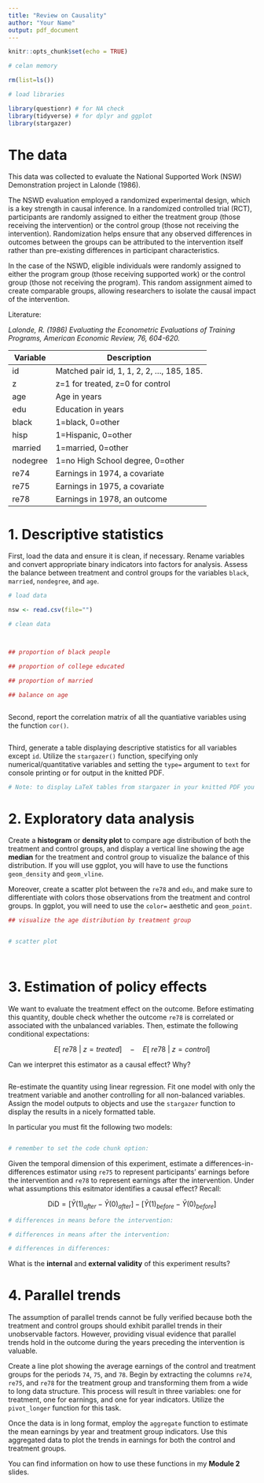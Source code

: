 ---
title: "Review on Causality"
author: "Your Name"
output: pdf_document
---

```{r setup, include=FALSE, warning=FALSE, error=FALSE, message=FALSE}
knitr::opts_chunk$set(echo = TRUE)

# celan memory

rm(list=ls())

# load libraries

library(questionr) # for NA check
library(tidyverse) # for dplyr and ggplot
library(stargazer)

```



# The data

This data was collected to evaluate the National Supported Work (NSW) Demonstration project in Lalonde (1986).

The NSWD evaluation employed a randomized experimental design, which is a key strength in causal inference. In a randomized controlled trial (RCT), participants are randomly assigned to either the treatment group (those receiving the intervention) or the control group (those not receiving the intervention). Randomization helps ensure that any observed differences in outcomes between the groups can be attributed to the intervention itself rather than pre-existing differences in participant characteristics.

In the case of the NSWD, eligible individuals were randomly assigned to either the program group (those receiving supported work) or the control group (those not receiving the program). This random assignment aimed to create comparable groups, allowing researchers to isolate the causal impact of the intervention.


Literature:

*Lalonde, R. (1986) Evaluating the Econometric Evaluations of Training Programs, American Economic Review, 76, 604-620.*



| Variable  | Description                                      |
|-----------|--------------------------------------------------|
| id        | Matched pair id, 1, 1, 2, 2, ..., 185, 185.      |
| z         | z=1 for treated, z=0 for control                 |
| age       | Age in years                                     |
| edu       | Education in years                               |
| black     | 1=black, 0=other                                 |
| hisp      | 1=Hispanic, 0=other                              |
| married   | 1=married, 0=other                               |
| nodegree  | 1=no High School degree, 0=other                 |
| re74      | Earnings in 1974, a covariate                    |
| re75      | Earnings in 1975, a covariate                    |
| re78      | Earnings in 1978, an outcome                     |




# 1. Descriptive statistics

First, load the data and ensure it is clean, if necessary. Rename variables and convert appropriate binary indicators into factors for analysis. Assess the balance between treatment and control groups for the variables `black`, `married`, `nondegree`, and `age`.



```{r}
# load data

nsw <- read.csv(file="")

# clean data



## proportion of black people

## proportion of college educated

## proportion of married

## balance on age



```



Second, report the correlation matrix of all the quantiative variables using the function `cor()`.


```{r}


```



Third, generate a table displaying descriptive statistics for all variables except `id`. Utilize the `stargazer()` function, specifying only numerical/quantitative variables and setting the `type=` argument to `text` for console printing or \LaTeX for output in the knitted PDF.


```{r, results='asis'}

# Note: to display LaTeX tables from stargazer in your knitted PDF you must set your code chunk with the option  -- results='asis' --


```


# 2. Exploratory data analysis


Create a **histogram** or **density plot** to compare age distribution of both the treatment and control groups, and display a vertical line showing the age **median** for the treatment and control group to visualize the balance of this distribution. If you will use ggplot, you will have to use the functions `geom_density` and `geom_vline`.

Moreover, create a scatter plot between the `re78` and `edu`, and make sure to differentiate with colors those observations from the treatment and control groups. In ggplot, you will need to use the `color=` aesthetic and `geom_point`.


```{r}

## visualize the age distribution by treatment group


# scatter plot




```


# 3. Estimation of policy effects


We want to evaluate the treatment effect on the outcome. Before estimating this quantity, double check whether the outcome `re78` is correlated or associated with the unbalanced variables. Then, estimate the following conditional expectations:


$$ E[\ re78 \ | \ z=treated ] \quad - \quad E[\ re78 \ | \ z=control ] $$

Can we interpret this estimator as a causal effect? Why?

```{r}


```


Re-estimate the quantity using linear regression. Fit one model with only the treatment variable and another controlling for all non-balanced variables. Assign the model outputs to objects and use the `stargazer` function to display the results in a nicely formatted table.

In particular you must fit the following two models:

\begin{align}
re78_i & = \alpha + \beta_1 Z_i + e_i \\
re78_i & = \alpha + \beta_1 Z_i + \beta_2 edu_i + \beta_3 nodegree_i + e_i
\end{align}



```{r}


```


```{r, results='asis'}

# remember to set the code chunk option: 


```



Given the temporal dimension of this experiment, estimate a differences-in-differences estimator using `re75` to represent participants' earnings before the intervention and `re78` to represent earnings after the intervention. Under what assumptions this esitmator identifies a causal effect? Recall:


$$\text{DiD} = [\bar{Y}(1)_{after} - \bar{Y}(0)_{after}] - [\bar{Y}(1)_{before} - \bar{Y}(0)_{before}]$$


```{r}

# differences in means before the intervention:

# differences in means after the intervention:

# differences in differences:


```



What is the **internal** and **external validity** of this experiment results?


# 4. Parallel trends

The assumption of parallel trends cannot be fully verified because both the treatment and control groups should exhibit parallel trends in their unobservable factors. However, providing visual evidence that parallel trends hold in the outcome during the years preceding the intervention is valuable.

Create a line plot showing the average earnings of the control and treatment groups for the periods `74`, `75`, and `78`. Begin by extracting the columns `re74`, `re75`, and `re78` for the treatment group and transforming them from a wide to long data structure. This process will result in three variables: one for treatment, one for earnings, and one for year indicators. Utilize the `pivot_longer` function for this task.

Once the data is in long format, employ the `aggregate` function to estimate the mean earnings by year and treatment group indicators. Use this aggregated data to plot the trends in earnings for both the control and treatment groups.

You can find information on how to use these functions in my **Module 2** slides.



```{r}


```



















